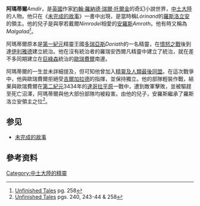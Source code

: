'''阿瑪蒂爾'''''Amdír''，是[[英國|英國]]作家[[約翰·羅納德·瑞爾·托爾金|約翰·羅納德·瑞爾·托爾金]]的奇幻小說世界，[[中土大陸|中土大陸]]的人物。他只在《[[未完成的故事|未完成的故事]]》一書中出現，是當時稱''Lórinand''的[[羅斯洛立安|羅斯洛立安]]的領主。他的兒子是與寧若戴爾''Nimrodel''相愛的[[安羅斯|安羅斯]]''Amroth''。他有時又稱為''Malgalad''<ref name= UT>[[Unfinished_Tales|Unfinished Tales]] pg. 258</ref>。

阿瑪蒂爾原本是[[第一紀元|第一紀元]]精靈王國[[多瑞亞斯|多瑞亞斯]]''Doriath''的一名精靈，在[[憤怒之戰|憤怒之戰]]後到達[[伊利雅德|伊利雅德]]建立統治。他在沒有統治者的羅瑞安西爾凡精靈中建立了統治，就在差不多同期建立在[[幽暗密林|巨綠森]]統治的[[歐瑞費爾|歐瑞費爾]]南邊。

阿瑪蒂爾的一生並未詳細提及，但可知他曾加入[[精靈及人類最後同盟|精靈及人類最後同盟]]。在這次戰爭中，他與歐瑞費爾拒絕受[[吉爾加拉德|吉爾加拉德]]的指揮，並保持獨立。他的部隊輕裝作戰，結果與歐瑞費爾在[[第二紀元|第二紀元]]3434年的[[達哥拉平原|達哥拉平原]]一戰中，遭到敵軍擊敗，並被驅趕至死亡沼澤，阿瑪蒂爾與他大部份部隊均被殺害。由他的兒子，安羅斯繼承了羅斯洛立安領主之位<ref>[[Unfinished_Tales|Unfinished Tales]] pgs. 240, 243-44 & 258</ref>。

==参见==
* [[未完成的故事|未完成的故事]]

==參考资料==
{{Reflist|2}}

[[Category:中土大陸的精靈|Category:中土大陸的精靈]]